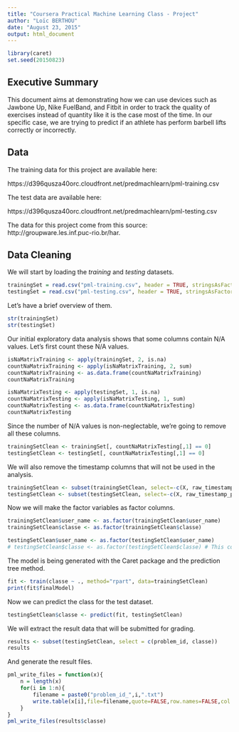 ```yaml
---
title: "Coursera Practical Machine Learning Class - Project"
author: "Loïc BERTHOU"
date: "August 23, 2015"
output: html_document
---
```


```r
library(caret)
set.seed(20150823)
```

## Executive Summary

This document aims at demonstrating how we can use devices such as Jawbone Up, Nike FuelBand, and Fitbit in order to track the quality of exercises instead of quantity like it is the case most of the time. In our specific case, we are trying to predict if an athlete has perform barbell lifts correctly or incorrectly.

## Data 

The training data for this project are available here: 

https://d396qusza40orc.cloudfront.net/predmachlearn/pml-training.csv

The test data are available here: 

https://d396qusza40orc.cloudfront.net/predmachlearn/pml-testing.csv

The data for this project come from this source: http://groupware.les.inf.puc-rio.br/har.

## Data Cleaning

We will start by loading the _training_ and _testing_ datasets.

```r
trainingSet = read.csv("pml-training.csv", header = TRUE, stringsAsFactors = FALSE)
testingSet = read.csv("pml-testing.csv", header = TRUE, stringsAsFactors = FALSE)
```

Let's have a brief overview of them.

```r
str(trainingSet)
str(testingSet)
```

Our initial exploratory data analysis shows that some columns contain N/A values. Let's first count these N/A values.

```r
isNaMatrixTraining <- apply(trainingSet, 2, is.na)
countNaMatrixTraining <- apply(isNaMatrixTraining, 2, sum)
countNaMatrixTraining <- as.data.frame(countNaMatrixTraining)
countNaMatrixTraining

isNaMatrixTesting <- apply(testingSet, 1, is.na)
countNaMatrixTesting <- apply(isNaMatrixTesting, 1, sum)
countNaMatrixTesting <- as.data.frame(countNaMatrixTesting)
countNaMatrixTesting
```

Since the number of N/A values is non-neglectable, we're going to remove all these columns.

```r
trainingSetClean <- trainingSet[, countNaMatrixTesting[,1] == 0]
testingSetClean <- testingSet[, countNaMatrixTesting[,1] == 0]
```

We will also remove the timestamp columns that will not be used in the analysis.

```r
trainingSetClean <- subset(trainingSetClean, select=-c(X, raw_timestamp_part_1, raw_timestamp_part_2, cvtd_timestamp, new_window, num_window))
testingSetClean <- subset(testingSetClean, select=-c(X, raw_timestamp_part_1, raw_timestamp_part_2, cvtd_timestamp, new_window, num_window))
```

Now we will make the factor variables as factor columns.

```r
trainingSetClean$user_name <- as.factor(trainingSetClean$user_name)
trainingSetClean$classe <- as.factor(trainingSetClean$classe)

testingSetClean$user_name <- as.factor(testingSetClean$user_name)
# testingSetClean$classe <- as.factor(testingSetClean$classe) # This column doesn't exist in testing set

```

The model is being generated with the Caret package and the prediction tree method.

```r
fit <- train(classe ~ ., method="rpart", data=trainingSetClean)
print(fit$finalModel)
```

Now we can predict the class for the test dataset.

```r
testingSetClean$classe <- predict(fit, testingSetClean)
```

We will extract the result data that will be submitted for grading.

```r
results <- subset(testingSetClean, select = c(problem_id, classe))
results
```

And generate the result files.

```r
pml_write_files = function(x){
    n = length(x)
    for(i in 1:n){
        filename = paste0("problem_id_",i,".txt")
        write.table(x[i],file=filename,quote=FALSE,row.names=FALSE,col.names=FALSE)
    }
}
pml_write_files(results$classe)
```
